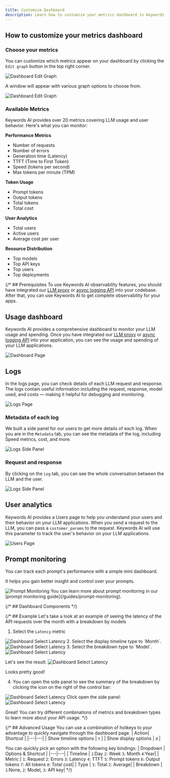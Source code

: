 ```yaml
---
title: Customize Dashboard
description: Learn how to customize your metrics dashboard in Keywords AI for complete LLM application observability.
---
```


## How to customize your metrics dashboard

### Choose your metrics
You can customize which metrics appear on your dashboard by clicking the `Edit graph` button in the top right corner.

<Frame>
<img src="https://keywordsai-static.s3.us-east-1.amazonaws.com/docs/observability/edit-dashboard.png" alt="Dashboard Edit Graph"/>
</Frame>

A window will appear with various graph options to choose from.

<Frame>
<img src="https://keywordsai-static.s3.us-east-1.amazonaws.com/docs/observability/choose-graphs.png" alt="Dashboard Edit Graph"/>
</Frame>

### Available Metrics
Keywords AI provides over 20 metrics covering LLM usage and user behavior. Here's what you can monitor:

**Performance Metrics**
- Number of requests
- Number of errors
- Generation time (Latency)
- TTFT (Time to First Token)
- Speed (tokens per second)
- Max tokens per minute (TPM)

**Token Usage**
- Prompt tokens
- Output tokens
- Total tokens
- Total cost

**User Analytics**
- Total users
- Active users
- Average cost per user

**Resource Distribution**
- Top models
- Top API keys
- Top users
- Top deployments

{/* ## Prerequisites
To use Keywords AI observability features, you should have integrated our [LLM proxy](/get-started/llm-inference.mdx) or [async logging API](/get-started/async-logging.mdx) into your codebase. After that, you can use Keywords AI to get complete observability for your apps.

## Usage dashboard
Keywords AI provides a comprehensive dashboard to monitor your LLM usage and spending. Once you have integrated our [LLM proxy](/get-started/llm-inference.mdx) or [async logging API](/get-started/async-logging.mdx) into your application, you can see the usage and spending of your LLM applications.

<Frame>
<img src="https://keywordsai-static.s3.us-east-1.amazonaws.com/docs/observability/dashboard.png" alt="Dashboard Page"/>
</Frame>

## Logs
In the logs page, you can check details of each LLM request and response. The logs contain useful information including the request, response, model used, and costs — making it helpful for debugging and monitoring.

<Frame>
<img src="https://keywordsai-static.s3.us-east-1.amazonaws.com/docs/observability/logs.jpg" alt="Logs Page"/>
</Frame>

### Metadata of each log
We built a side panel for our users to get more details of each log. When you are in the `Metadata` tab, you can see the metadata of the log, including Speed metrics, cost, and more.

<Frame>
<img src="https://keywordsai-static.s3.us-east-1.amazonaws.com/docs/observability/side-panel-metadata.png" alt="Logs Side Panel"/>
</Frame>

### Request and response
By clicking on the `Log` tab, you can see the whole conversation between the LLM and the user.

<Frame>
<img src="https://keywordsai-static.s3.us-east-1.amazonaws.com/docs/observability/side-panel-log.png" alt="Logs Side Panel"/>
</Frame>

## User analytics
Keywords AI provides a Users page to help you understand your users and their behavior on your LLM applications. When you send a request to the LLM, you can pass a `customer_params` to the request. Keywords AI will use this parameter to track the user's behavior on your LLM applications.

<Card title="Learn how to enable user analytics" href="/guides/user-analytics" icon="user-magnifying-glass" horizontal={true}>
</Card>

<Frame>
<img src="https://keywordsai-static.s3.us-east-1.amazonaws.com/docs/observability/user-monitoring.png" alt="Users Page"/>
</Frame>

## Prompt monitoring
You can track each prompt's performance with a simple mini dashboard.

It helps you gain better insight and control over your prompts.

<Frame>
<img src="https://keywordsai-static.s3.us-east-1.amazonaws.com/docs/observability/prompt-monitoring.gif" alt="Prompt Monitoring"/>
</Frame>

<Tip>
You can learn more about prompt monitoring in our [prompt monitoring guide](/guides/prompt-monitoring).
</Tip>

{/* ## Dashboard Components */}

{/* ## Example
Let's take a look at an example of seeing the latency of the API requests over the month with a breakdown by models

1. Select the `Latency` metric
<img src="/images/platform-features/dashboard/latency.png" alt="Dashboard Select Latency" />
2. Select the display timeline type to `Month`.
<img src="/images/platform-features/dashboard/month-timeline.png" alt="Dashboard Select Latency" />
3. Select the breakdown type to `Model`.
<img src="/images/platform-features/dashboard/breakdown-model.png" alt="Dashboard Select Latency" />

Let's see the result:
<img src="/images/platform-features/dashboard/latency-breakdown-model.png" alt="Dashboard Select Latency" />

Looks pretty good!

4. You can open the side panel to see the summary of the breakdown by clicking the icon on the right of the control bar:
<img src="/images/platform-features/dashboard/highlight-side-panel.png" alt="Dashboard Select Latency" />
Click open the side panel:
<img src="/images/platform-features/dashboard/side-panel.png" alt="Dashboard Select Latency" />

Great! You can try different combinations of metrics and breakdown types to learn more about your API usage. */}

{/* ## Advanced Usage
You can use a combination of hotkeys to your advantage to quickly navigate through the dashboard page.
| Action| Shortcut |
|---|---|
| Show timeline options | `t` |
| Show display options | `d` |

You can quickly pick an option with the following key bindings:
| Dropdown | Options & Shortcut |
|---|---|
| Timeline | `1`:Day `2`: Week `3`: Month `4`:Year|
| Metric | `1`: Request `2`: Errors `3`: Latency `4`: TTFT `5`: Prompt tokens `6`: Output tokens `7`: All tokens `8`: Total cost|
| Type | `1`: Total `2`: Average|
| Breakdown | `1`:None, `2`: Model, `3`: API key| */}

